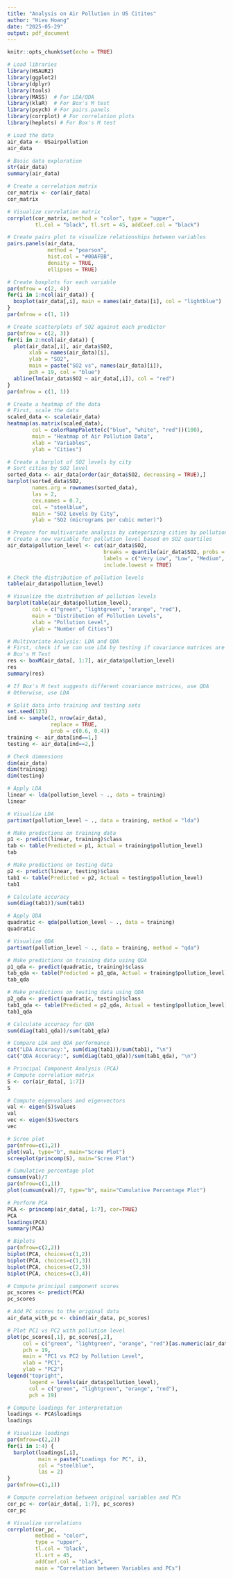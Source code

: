 ```yaml
---
title: "Analysis on Air Pollution in US Citites"
author: "Hieu Hoang"
date: "2025-05-29"
output: pdf_document
---
```


```r
knitr::opts_chunk$set(echo = TRUE)
```

```r

# Load libraries
library(HSAUR2)
library(ggplot2)
library(dplyr)
library(tools)
library(MASS)  # For LDA/QDA
library(klaR)  # For Box's M test
library(psych) # For pairs.panels
library(corrplot) # For correlation plots
library(heplots) # For Box's M test
```

```r
# Load the data
air_data <- USairpollution
air_data
```

```r
# Basic data exploration
str(air_data)
summary(air_data)
```

```r
# Create a correlation matrix
cor_matrix <- cor(air_data)
cor_matrix

# Visualize correlation matrix
corrplot(cor_matrix, method = "color", type = "upper", 
         tl.col = "black", tl.srt = 45, addCoef.col = "black")
```

```r
# Create pairs plot to visualize relationships between variables
pairs.panels(air_data, 
             method = "pearson", 
             hist.col = "#00AFBB",
             density = TRUE, 
             ellipses = TRUE)
```

```r
# Create boxplots for each variable
par(mfrow = c(2, 4))
for(i in 1:ncol(air_data)) {
  boxplot(air_data[,i], main = names(air_data)[i], col = "lightblue")
}
par(mfrow = c(1, 1))
```

```r
# Create scatterplots of SO2 against each predictor
par(mfrow = c(2, 3))
for(i in 2:ncol(air_data)) {
  plot(air_data[,i], air_data$SO2, 
       xlab = names(air_data)[i], 
       ylab = "SO2", 
       main = paste("SO2 vs", names(air_data)[i]),
       pch = 19, col = "blue")
  abline(lm(air_data$SO2 ~ air_data[,i]), col = "red")
}
par(mfrow = c(1, 1))
```

```r
# Create a heatmap of the data
# First, scale the data
scaled_data <- scale(air_data)
heatmap(as.matrix(scaled_data), 
        col = colorRampPalette(c("blue", "white", "red"))(100),
        main = "Heatmap of Air Pollution Data",
        xlab = "Variables", 
        ylab = "Cities")
```

```r
# Create a barplot of SO2 levels by city
# Sort cities by SO2 level
sorted_data <- air_data[order(air_data$SO2, decreasing = TRUE),]
barplot(sorted_data$SO2, 
        names.arg = rownames(sorted_data),
        las = 2, 
        cex.names = 0.7,
        col = "steelblue",
        main = "SO2 Levels by City",
        ylab = "SO2 (micrograms per cubic meter)")
```

```r
# Prepare for multivariate analysis by categorizing cities by pollution level
# Create a new variable for pollution level based on SO2 quartiles
air_data$pollution_level <- cut(air_data$SO2, 
                               breaks = quantile(air_data$SO2, probs = c(0, 0.25, 0.5, 0.75, 1)),
                               labels = c("Very Low", "Low", "Medium", "High"),
                               include.lowest = TRUE)

# Check the distribution of pollution levels
table(air_data$pollution_level)

# Visualize the distribution of pollution levels
barplot(table(air_data$pollution_level), 
        col = c("green", "lightgreen", "orange", "red"),
        main = "Distribution of Pollution Levels",
        xlab = "Pollution Level",
        ylab = "Number of Cities")
```

```r
# Multivariate Analysis: LDA and QDA
# First, check if we can use LDA by testing if covariance matrices are equal
# Box's M Test
res <- boxM(air_data[, 1:7], air_data$pollution_level)
res
summary(res)

# If Box's M test suggests different covariance matrices, use QDA
# Otherwise, use LDA
```

```r
# Split data into training and testing sets
set.seed(123)
ind <- sample(2, nrow(air_data),
              replace = TRUE,
              prob = c(0.6, 0.4))
training <- air_data[ind==1,]
testing <- air_data[ind==2,]

# Check dimensions
dim(air_data)
dim(training)
dim(testing)
```

```r
# Apply LDA
linear <- lda(pollution_level ~ ., data = training)
linear

# Visualize LDA
partimat(pollution_level ~ ., data = training, method = "lda")
```

```r
# Make predictions on training data
p1 <- predict(linear, training)$class
tab <- table(Predicted = p1, Actual = training$pollution_level)
tab

# Make predictions on testing data
p2 <- predict(linear, testing)$class
tab1 <- table(Predicted = p2, Actual = testing$pollution_level)
tab1

# Calculate accuracy
sum(diag(tab1))/sum(tab1)
```

```r
# Apply QDA
quadratic <- qda(pollution_level ~ ., data = training)
quadratic

# Visualize QDA
partimat(pollution_level ~ ., data = training, method = "qda")
```

```r
# Make predictions on training data using QDA
p1_qda <- predict(quadratic, training)$class
tab_qda <- table(Predicted = p1_qda, Actual = training$pollution_level)
tab_qda

# Make predictions on testing data using QDA
p2_qda <- predict(quadratic, testing)$class
tab1_qda <- table(Predicted = p2_qda, Actual = testing$pollution_level)
tab1_qda

# Calculate accuracy for QDA
sum(diag(tab1_qda))/sum(tab1_qda)
```

```r
# Compare LDA and QDA performance
cat("LDA Accuracy:", sum(diag(tab1))/sum(tab1), "\n")
cat("QDA Accuracy:", sum(diag(tab1_qda))/sum(tab1_qda), "\n")
```

```r
# Principal Component Analysis (PCA)
# Compute correlation matrix
S <- cor(air_data[, 1:7])
S

# Compute eigenvalues and eigenvectors
val <- eigen(S)$values
val
vec <- eigen(S)$vectors
vec

# Scree plot
par(mfrow=c(1,2))
plot(val, type="b", main="Scree Plot")
screeplot(princomp(S), main="Scree Plot")

# Cumulative percentage plot
cumsum(val)/7
par(mfrow=c(1,1))
plot(cumsum(val)/7, type="b", main="Cumulative Percentage Plot")
```

```r
# Perform PCA
PCA <- princomp(air_data[, 1:7], cor=TRUE)
PCA
loadings(PCA)
summary(PCA)

# Biplots
par(mfrow=c(2,2))
biplot(PCA, choices=c(1,2))
biplot(PCA, choices=c(1,3))
biplot(PCA, choices=c(2,3))
biplot(PCA, choices=c(3,4))
```

```r
# Compute principal component scores
pc_scores <- predict(PCA)
pc_scores

# Add PC scores to the original data
air_data_with_pc <- cbind(air_data, pc_scores)

# Plot PC1 vs PC2 with pollution level
plot(pc_scores[,1], pc_scores[,2], 
     col = c("green", "lightgreen", "orange", "red")[as.numeric(air_data$pollution_level)],
     pch = 19,
     main = "PC1 vs PC2 by Pollution Level",
     xlab = "PC1",
     ylab = "PC2")
legend("topright", 
       legend = levels(air_data$pollution_level),
       col = c("green", "lightgreen", "orange", "red"),
       pch = 19)
```

```r
# Compute loadings for interpretation
loadings <- PCA$loadings
loadings

# Visualize loadings
par(mfrow=c(2,2))
for(i in 1:4) {
  barplot(loadings[,i], 
          main = paste("Loadings for PC", i),
          col = "steelblue",
          las = 2)
}
par(mfrow=c(1,1))
```

```r
# Compute correlation between original variables and PCs
cor_pc <- cor(air_data[, 1:7], pc_scores)
cor_pc

# Visualize correlations
corrplot(cor_pc, 
         method = "color", 
         type = "upper", 
         tl.col = "black", 
         tl.srt = 45, 
         addCoef.col = "black",
         main = "Correlation between Variables and PCs")
```
